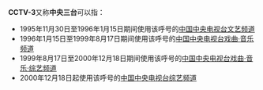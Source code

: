 {{not|中央三台}}
'''CCTV-3'''又称'''中央三台'''可以指：

* 1995年11月30日至1996年1月15日期间使用该呼号的[[中国中央电视台文艺频道|中国中央电视台文艺频道]]
* 1996年1月15日至1999年8月17日期间使用该呼号的[[中国中央电视台戏曲·音乐频道|中国中央电视台戏曲·音乐频道]]
* 1999年8月17日至2000年12月18日期间使用该呼号的[[中国中央电视台戏曲·音乐·综艺频道|中国中央电视台戏曲·音乐·综艺频道]]
* 2000年12月18日起使用该呼号的[[中国中央电视台综艺频道|中国中央电视台综艺频道]]

{{disambig|cat=字母数字组合消歧义}}